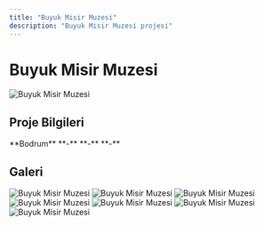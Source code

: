 ```yaml
---
title: "Buyuk Misir Muzesi"
description: "Buyuk Misir Muzesi projesi"
---
```


# Buyuk Misir Muzesi

<Frame>
  <img src="https://res.cloudinary.com/dcc07g3za/image/upload/v1758148160/7.jpg" alt="Buyuk Misir Muzesi" />
</Frame>

## Proje Bilgileri

<CardGroup cols={2}>
  <Card title="Konum" icon="location-dot">
    **Bodrum**
  </Card>
  <Card title="Yıl" icon="calendar">
    **-**
  </Card>
  <Card title="Tip" icon="building">
    **-**
  </Card>
  <Card title="Durum" icon="check">
    **-**
  </Card>
</CardGroup>

## Galeri

<CardGroup cols={3}>
  <Card>
    <Frame>
      <img src="https://res.cloudinary.com/dcc07g3za/image/upload/v1758148160/7.jpg" alt="Buyuk Misir Muzesi" />
    </Frame>
  </Card>
  <Card>
    <Frame>
      <img src="https://res.cloudinary.com/dcc07g3za/image/upload/v1758148161/4.jpg" alt="Buyuk Misir Muzesi" />
    </Frame>
  </Card>
  <Card>
    <Frame>
      <img src="https://res.cloudinary.com/dcc07g3za/image/upload/v1758148162/6.jpg" alt="Buyuk Misir Muzesi" />
    </Frame>
  </Card>
  <Card>
    <Frame>
      <img src="https://res.cloudinary.com/dcc07g3za/image/upload/v1758148163/kapak.jpg" alt="Buyuk Misir Muzesi" />
    </Frame>
  </Card>
  <Card>
    <Frame>
      <img src="https://res.cloudinary.com/dcc07g3za/image/upload/v1758148164/3.jpg" alt="Buyuk Misir Muzesi" />
    </Frame>
  </Card>
  <Card>
    <Frame>
      <img src="https://res.cloudinary.com/dcc07g3za/image/upload/v1758148165/5.jpg" alt="Buyuk Misir Muzesi" />
    </Frame>
  </Card>
  <Card>
    <Frame>
      <img src="https://res.cloudinary.com/dcc07g3za/image/upload/v1758148166/1.jpg" alt="Buyuk Misir Muzesi" />
    </Frame>
  </Card>
</CardGroup>

